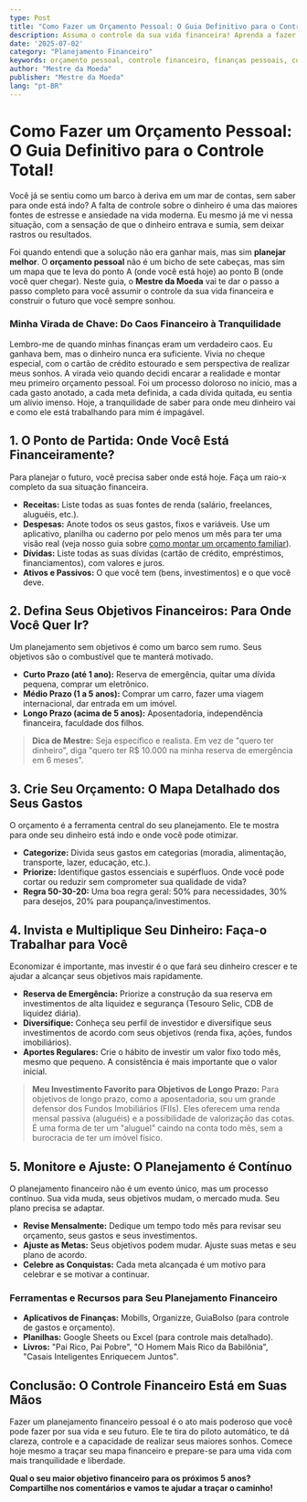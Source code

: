 ```yaml
---
type: Post
title: "Como Fazer um Orçamento Pessoal: O Guia Definitivo para o Controle Total!"
description: Assuma o controle da sua vida financeira! Aprenda a fazer um orçamento pessoal eficaz e alcance seus objetivos com tranquilidade.
date: '2025-07-02'
category: "Planejamento Financeiro"
keywords: orçamento pessoal, controle financeiro, finanças pessoais, como planejar finanças, orçamento pessoal, objetivos financeiros
author: "Mestre da Moeda"
publisher: "Mestre da Moeda"
lang: "pt-BR"
---
```



# Como Fazer um Orçamento Pessoal: O Guia Definitivo para o Controle Total!

Você já se sentiu como um barco à deriva em um mar de contas, sem saber para onde está indo? A falta de controle sobre o dinheiro é uma das maiores fontes de estresse e ansiedade na vida moderna. Eu mesmo já me vi nessa situação, com a sensação de que o dinheiro entrava e sumia, sem deixar rastros ou resultados.

Foi quando entendi que a solução não era ganhar mais, mas sim **planejar melhor**. O **orçamento pessoal** não é um bicho de sete cabeças, mas sim um mapa que te leva do ponto A (onde você está hoje) ao ponto B (onde você quer chegar). Neste guia, o **Mestre da Moeda** vai te dar o passo a passo completo para você assumir o controle da sua vida financeira e construir o futuro que você sempre sonhou.

### Minha Virada de Chave: Do Caos Financeiro à Tranquilidade

Lembro-me de quando minhas finanças eram um verdadeiro caos. Eu ganhava bem, mas o dinheiro nunca era suficiente. Vivia no cheque especial, com o cartão de crédito estourado e sem perspectiva de realizar meus sonhos. A virada veio quando decidi encarar a realidade e montar meu primeiro orçamento pessoal. Foi um processo doloroso no início, mas a cada gasto anotado, a cada meta definida, a cada dívida quitada, eu sentia um alívio imenso. Hoje, a tranquilidade de saber para onde meu dinheiro vai e como ele está trabalhando para mim é impagável.

## 1. O Ponto de Partida: Onde Você Está Financeiramente?

Para planejar o futuro, você precisa saber onde está hoje. Faça um raio-x completo da sua situação financeira.

*   **Receitas:** Liste todas as suas fontes de renda (salário, freelances, aluguéis, etc.).
*   **Despesas:** Anote todos os seus gastos, fixos e variáveis. Use um aplicativo, planilha ou caderno por pelo menos um mês para ter uma visão real (veja nosso guia sobre [como montar um orçamento familiar](/posts/3-montar-orcamento-familiar)).
*   **Dívidas:** Liste todas as suas dívidas (cartão de crédito, empréstimos, financiamentos), com valores e juros.
*   **Ativos e Passivos:** O que você tem (bens, investimentos) e o que você deve.

## 2. Defina Seus Objetivos Financeiros: Para Onde Você Quer Ir?

Um planejamento sem objetivos é como um barco sem rumo. Seus objetivos são o combustível que te manterá motivado.

*   **Curto Prazo (até 1 ano):** Reserva de emergência, quitar uma dívida pequena, comprar um eletrônico.
*   **Médio Prazo (1 a 5 anos):** Comprar um carro, fazer uma viagem internacional, dar entrada em um imóvel.
*   **Longo Prazo (acima de 5 anos):** Aposentadoria, independência financeira, faculdade dos filhos.

> **Dica de Mestre:** Seja específico e realista. Em vez de "quero ter dinheiro", diga "quero ter R$ 10.000 na minha reserva de emergência em 6 meses".

<Ad slot="6922916787" />

## 3. Crie Seu Orçamento: O Mapa Detalhado dos Seus Gastos

O orçamento é a ferramenta central do seu planejamento. Ele te mostra para onde seu dinheiro está indo e onde você pode otimizar.

*   **Categorize:** Divida seus gastos em categorias (moradia, alimentação, transporte, lazer, educação, etc.).
*   **Priorize:** Identifique gastos essenciais e supérfluos. Onde você pode cortar ou reduzir sem comprometer sua qualidade de vida?
*   **Regra 50-30-20:** Uma boa regra geral: 50% para necessidades, 30% para desejos, 20% para poupança/investimentos.

## 4. Invista e Multiplique Seu Dinheiro: Faça-o Trabalhar para Você

Economizar é importante, mas investir é o que fará seu dinheiro crescer e te ajudar a alcançar seus objetivos mais rapidamente.

*   **Reserva de Emergência:** Priorize a construção da sua reserva em investimentos de alta liquidez e segurança (Tesouro Selic, CDB de liquidez diária).
*   **Diversifique:** Conheça seu perfil de investidor e diversifique seus investimentos de acordo com seus objetivos (renda fixa, ações, fundos imobiliários).
*   **Aportes Regulares:** Crie o hábito de investir um valor fixo todo mês, mesmo que pequeno. A consistência é mais importante que o valor inicial.

> **Meu Investimento Favorito para Objetivos de Longo Prazo:** Para objetivos de longo prazo, como a aposentadoria, sou um grande defensor dos Fundos Imobiliários (FIIs). Eles oferecem uma renda mensal passiva (aluguéis) e a possibilidade de valorização das cotas. É uma forma de ter um "aluguel" caindo na conta todo mês, sem a burocracia de ter um imóvel físico.

## 5. Monitore e Ajuste: O Planejamento é Contínuo

O planejamento financeiro não é um evento único, mas um processo contínuo. Sua vida muda, seus objetivos mudam, o mercado muda. Seu plano precisa se adaptar.

*   **Revise Mensalmente:** Dedique um tempo todo mês para revisar seu orçamento, seus gastos e seus investimentos.
*   **Ajuste as Metas:** Seus objetivos podem mudar. Ajuste suas metas e seu plano de acordo.
*   **Celebre as Conquistas:** Cada meta alcançada é um motivo para celebrar e se motivar a continuar.

### Ferramentas e Recursos para Seu Planejamento Financeiro

*   **Aplicativos de Finanças:** Mobills, Organizze, GuiaBolso (para controle de gastos e orçamento).
*   **Planilhas:** Google Sheets ou Excel (para controle mais detalhado).
*   **Livros:** "Pai Rico, Pai Pobre", "O Homem Mais Rico da Babilônia", "Casais Inteligentes Enriquecem Juntos".

## Conclusão: O Controle Financeiro Está em Suas Mãos

Fazer um planejamento financeiro pessoal é o ato mais poderoso que você pode fazer por sua vida e seu futuro. Ele te tira do piloto automático, te dá clareza, controle e a capacidade de realizar seus maiores sonhos. Comece hoje mesmo a traçar seu mapa financeiro e prepare-se para uma vida com mais tranquilidade e liberdade.

**Qual o seu maior objetivo financeiro para os próximos 5 anos? Compartilhe nos comentários e vamos te ajudar a traçar o caminho!**